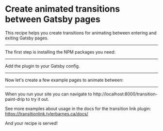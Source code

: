 # Create animated transitions between Gatsby pages

This recipe helps you create transitions for animating between entering and exiting Gatsby pages.

---

The first step is installing the NPM packages you need:

<NPMPackage name="gatsby-plugin-transition-link" />
<NPMPackage name="gsap" />

---

Add the plugin to your Gatsby config.

<GatsbyPlugin name="gatsby-plugin-transition-link" />

---

Now let's create a few example pages to animate between:

<File path="./src/pages/transition-fade.js" content="https://gist.githubusercontent.com/gillkyle/50949d56409c338b427984c8e223034b/raw/4674121deb826f2c17a7acde4f20e9cfe8a268d5/transition-fade.js" />

<File path="./src/pages/transition-paint-drip.js" content="https://gist.githubusercontent.com/gillkyle/498fb728b580d32fa7fd53bde2510139/raw/46220f20f60265be34fd140f671008913035a25f/transition-paint-drip.js" />

---

When you run your site you can navigate to http://localhost:8000/transition-paint-drip to try it out.

See more examples about usage in the docs for the transition link plugin: https://transitionlink.tylerbarnes.ca/docs/

And your recipe is served!
